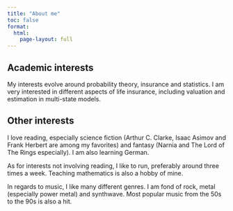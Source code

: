 ```yaml
---
title: "About me"
toc: false
format: 
  html:
    page-layout: full
---
```


## Academic interests

My interests evolve around probability theory, insurance and statistics. I am very interested in different aspects of life insurance, including valuation and estimation in multi-state models. 

## Other interests

I love reading, especially science fiction (Arthur C. Clarke, Isaac Asimov and Frank Herbert are among my favorites) and fantasy (Narnia and The Lord of The Rings especially). I am also learning German.

As for interests not involving reading, I like to run, preferably around three times a week. Teaching mathematics is also a hobby of mine.

In regards to music, I like many different genres. I am fond of rock, metal (especially power metal) and synthwave. Most popular music from the 50s to the 90s is also a hit.


